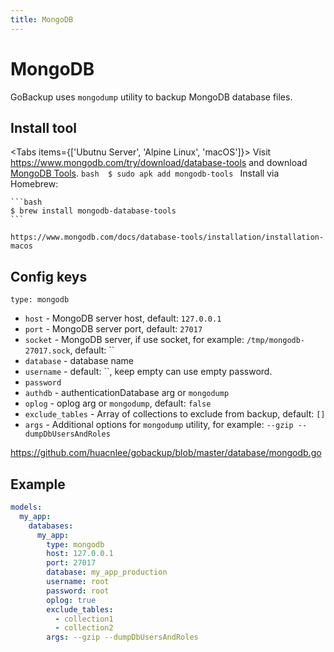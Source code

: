 ```yaml
---
title: MongoDB
---
```



# MongoDB

GoBackup uses `mongodump` utility to backup MongoDB database files.

## Install tool

<Tabs items={['Ubutnu Server', 'Alpine Linux', 'macOS']}>
  <Tab>
    Visit https://www.mongodb.com/try/download/database-tools and download [MongoDB Tools](https://www.mongodb.com/try/download/database-tools).
  </Tab>
  <Tab>
    ```bash 
    $ sudo apk add mongodb-tools
    ```
  </Tab>
  <Tab>
    Install via Homebrew:

    ```bash
    $ brew install mongodb-database-tools
    ```

    https://www.mongodb.com/docs/database-tools/installation/installation-macos
  </Tab>
</Tabs>

## Config keys

`type: mongodb`

- `host` - MongoDB server host, default: `127.0.0.1`
- `port` - MongoDB server port, default: `27017`
- `socket` - MongoDB server, if use socket, for example: `/tmp/mongodb-27017.sock`, default: ``
- `database` - database name
- `username` - default: ``, keep empty can use empty password.
- `password`
- `authdb` - authenticationDatabase arg or `mongodump`
- `oplog` - oplog arg or `mongodump`, default: `false`
- `exclude_tables` - Array of collections to exclude from backup, default: `[]`
- `args` - Additional options for `mongodump` utility, for example: `--gzip --dumpDbUsersAndRoles`

https://github.com/huacnlee/gobackup/blob/master/database/mongodb.go

## Example

```yml
models:
  my_app:
    databases:
      my_app:
        type: mongodb
        host: 127.0.0.1
        port: 27017
        database: my_app_production
        username: root
        password: root
        oplog: true
        exclude_tables: 
          - collection1
          - collection2
        args: --gzip --dumpDbUsersAndRoles
```
